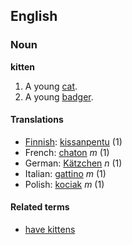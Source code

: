 ==English==
===Noun===
'''kitten'''

#A young [[cat]].
#A young [[badger]].

====Translations====
*[[Finnish]]: [[kissanpentu]] (1)
*French: [[chaton]] ''m'' (1)
*German: [[Kätzchen]] ''n'' (1)
*Italian: [[gattino]] ''m'' (1)
*Polish: [[kociak]] ''m'' (1)

====Related terms====
*[[have kittens]]